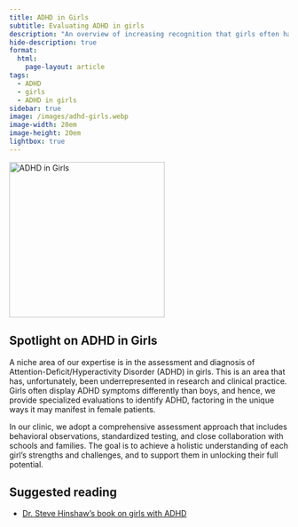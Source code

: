 ```yaml
---
title: ADHD in Girls
subtitle: Evaluating ADHD in girls
description: "An overview of increasing recognition that girls often have ADHD yet go undiagnosed most of the time."
hide-description: true
format:
  html:
    page-layout: article
tags:
  - ADHD
  - girls
  - ADHD in girls
sidebar: true
image: /images/adhd-girls.webp
image-width: 20em
image-height: 20em
lightbox: true
---
```


![](/images/adhd-girls.webp "ADHD in Girls"){width=20em height=20em fig-align="center" fig-alt="A brainworkup kids logo for adhd in girls."}

## Spotlight on ADHD in Girls 

A niche area of our expertise is in the assessment and diagnosis of Attention-Deficit/Hyperactivity Disorder (ADHD) in girls. This is an area that has, unfortunately, been underrepresented in research and clinical practice. Girls often display ADHD symptoms differently than boys, and hence, we provide specialized evaluations to identify ADHD, factoring in the unique ways it may manifest in female patients. 

In our clinic, we adopt a comprehensive assessment approach that includes
behavioral observations, standardized testing, and close collaboration with
schools and families. The goal is to achieve a holistic understanding of each
girl's strengths and challenges, and to support them in unlocking their full
potential.

## Suggested reading

- [Dr. Steve Hinshaw's book on girls with ADHD](https://www.guilford.com/books/Straight-Talk-about-ADHD-in-Girls/Stephen-Hinshaw/9781462547517)


